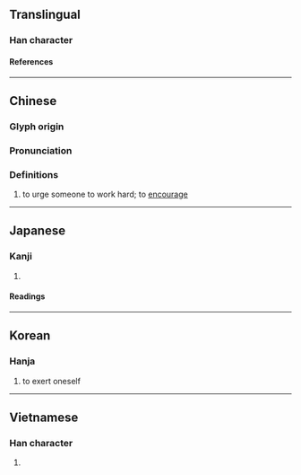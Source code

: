 {{also|勗}}
{{character info}}
==Translingual==

===Han character===
{{Han char|rn=19|rad=力|as=09|sn=11|four=64627|canj=AUKS|ids=⿰冒力}}

====References====
{{Han ref|kx=0148.170|dkj=02391|dj=0334.010|hdz=10375.040|uh=52D6}}

----

==Chinese==
{{zh-forms|alt=勗}}

===Glyph origin===
{{Han etym}}

===Pronunciation===
{{zh-pron
|m=xù
|c=juk1
|oc=y
|cat=
}}

===Definitions===
{{zh-hanzi}}

# to urge someone to work hard; to [[encourage]]

----

==Japanese==

===Kanji===
{{ja-kanji|grade=|rs=力09}}

# {{rfdef|ja|sort=力09}}

====Readings====
{{ja-readings
|on=きゃく, こく, ぼう
|kun=つとめる
}}

----

==Korean==

===Hanja===
{{ko-hanja|욱}}

# to exert oneself

----

==Vietnamese==

===Han character===
{{vi-readings|rs=力09|reading=húc}}

# {{rfdef|vi|sort=力09}}